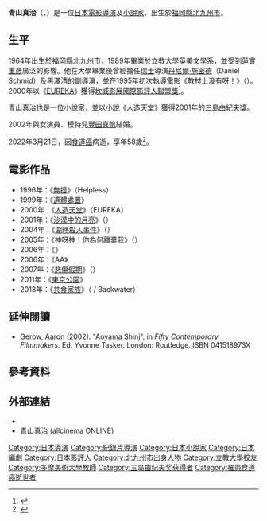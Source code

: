 
{{Infobox entertainer
| name          = 青山真治
| image         = 
| caption       = 
| type          = 导演
| nationality   = {{JPN}}
| birthdate     = {{birth date|1964|7|13}}
| birthplace    = {{JPN}}[[福岡縣|福岡縣]][[北九州市|北九州市]]
| birthname     = 
| spouse        = {{marriage|[[豐田真帆|豐田真帆]]|2002|2022|end=s}}
| children      = 
| deathdate     = {{death date and age|2022|3|21|1964|7|13}}
| deathplace    =  {{JPN}}[[東京都|東京都]]
| yearsactive   = 1995年－2022年
| academyawards = 
| goldenglobeawards =
| baftaawards = 
| cesarawards = 
| goyaawards  = 
| awards = '''[[坎城影展|坎城影展]]國際費比西人獎'''<br>2000年 《[[人造天堂|人造天堂]]》<br> '''[[高崎影展|高崎影展]]最佳影片獎'''<br>2000年 《[[人造天堂|人造天堂]]》
}}
'''青山真治'''（{{Jpn|j=青山 真治|hg=あおやま しんじ|rm=Aoyama Shinji}}，{{bd|1964年|7月13日|2022年|3月21日|catIdx=Aoyama Shinji}}）是一位[[日本|日本]][[電影導演|電影導演]]及[[小說家|小說家]]，出生於[[福岡縣|福岡縣]][[北九州市|北九州市]]。

==生平==
1964年出生於福岡縣北九州市，1989年畢業於[[立教大學|立教大學]]英美文學系，並受到[[蓮實重彦|蓮實重彦]]廣泛的影響。他在大學畢業後曾經擔任[[瑞士|瑞士]]導演[[丹尼爾·施密德|丹尼爾·施密德]]（Daniel Schmid）及[[黑澤清|黑澤清]]的副導演，並在1995年初次執導電影《[[教材上没有呀！|教材上没有呀！]]》（{{lang|ja|教科書にないッ!}}）。2000年以《[[EUREKA|EUREKA]]》獲得[[坎城影展|坎城影展]][[坎城影展費比西國際影評人獎|國際影評人聯盟獎]]<ref>{{cite news |title=映画監督 青山真治さん死去 「EUREKA」がカンヌ映画祭で受賞 |url=https://www3.nhk.or.jp/news/html/20220325/k10013552531000.html |language=ja |accessdate=2022-03-28 |publisher=NHK |date=2022-03-28}}</ref>。

青山真治也是一位小說家，並以[[小說|小說]]《人造天堂》獲得2001年的[[三島由紀夫獎|三島由紀夫獎]]。

2002年與女演員、模特兒[[豐田真帆|豐田真帆]]結婚。

2022年3月21日，因[[食道癌|食道癌]]病逝，享年58歲<ref>{{Cite web |url=https://news.yahoo.co.jp/articles/15d30db25d7a2d05280f34855c3ca5219a3ef71d |title=映画監督・青山真治氏死去、５７歳　食道がんで闘病　妻のとよた真帆「最後は眠るように」 |access-date=2022-03-25 |archive-date=2022-03-27 |archive-url=https://web.archive.org/web/20220327035540/https://news.yahoo.co.jp/articles/15d30db25d7a2d05280f34855c3ca5219a3ef71d |dead-url=no }}</ref>。

==電影作品==
*1996年：《[[無援|無援]]》（Helpless）
*1999年：《[[遺體處置|遺體處置]]》
*2000年：《[[人造天堂|人造天堂]]》（EUREKA）
*2001年：《[[沙漠中的月亮|沙漠中的月亮]]》（{{lang|ja|月の砂漠}}）
*2004年：《[[湖畔殺人事件|湖畔殺人事件]]》（{{lang|ja|レイクサイド マーダーケース}}）
*2005年：《[[神呀神！你為何離棄我|神呀神！你為何離棄我]]》（{{lang|ja|エリ・エリ・レマ・サバクタニ}}）
*2006年：《{{lang|ja|こおろぎ}}》
*2006年：《AA》
*2007年：《[[悲傷假期|悲傷假期]]》（{{lang|ja|サッド ヴァケイション}}）
*2011年：《[[東京公園|東京公園]]》
*2013年：《[[共食家族|共食家族]]》（{{lang|ja|共喰い}} / Backwater）

==延伸閱讀==
*Gerow, Aaron (2002). "Aoyama Shinj", in ''Fifty Contemporary Filmmakers''. Ed. Yvonne Tasker. London: Routledge. ISBN 041518973X

==參考資料==
{{reflist}}

==外部連結==
* {{imdb name|id=0031888|name=Shinji Aoyama}}
* [http://www.allcinema.net/prog/show_p.php?num_p=273360 青山真治] {{Wayback|url=http://www.allcinema.net/prog/show_p.php?num_p=273360 |date=20190702165710 }} (allcinema ONLINE)

{{Authority control}}


{{DEFAULTSORT:Aoyama Shinji}}
[[Category:日本導演|Category:日本導演]]
[[Category:紀錄片導演|Category:紀錄片導演]]
[[Category:日本小說家|Category:日本小說家]]
[[Category:日本編劇|Category:日本編劇]]
[[Category:日本影評人|Category:日本影評人]]
[[Category:北九州市出身人物|Category:北九州市出身人物]]
[[Category:立教大學校友|Category:立教大學校友]]
[[Category:多摩美術大學教師|Category:多摩美術大學教師]]
[[Category:三岛由纪夫奖获得者|Category:三岛由纪夫奖获得者]]
[[Category:罹患食道癌逝世者|Category:罹患食道癌逝世者]]